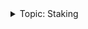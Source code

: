 <details><summary>Topic: Staking</summary>

This section is part of a series on the topic of *Staking*.

Docs:

- [Intro to staking on Vega](/docs/concepts/vega-chain.md#staking-on-vega)
- [Tutorial: Stake via APIs and smart contracts](/docs/tutorials/staking-tokens.md)

Tools:

- [Associate tokens, nominate validators on token dApp ↗](https://token.fairground.wtf/)

</details>